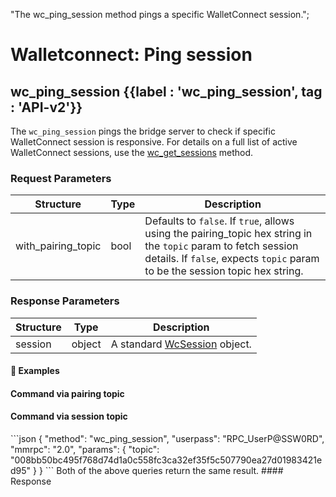   "The wc_ping_session method pings a specific WalletConnect session.";

# Walletconnect: Ping session

## wc\_ping\_session {{label : 'wc_ping_session', tag : 'API-v2'}}

The `wc_ping_session` pings the bridge server to check if specific WalletConnect session is responsive.
For details on a full list of active WalletConnect sessions, use the [wc\_get\_sessions](/komodo-defi-framework/api/v20-dev/wc_get_sessions/#wc-get-sessions) method.

### Request Parameters

| Structure            | Type | Description                                                                                                                                                                                     |
| -------------------- | ---- | ----------------------------------------------------------------------------------------------------------------------------------------------------------------------------------------------- |
| with\_pairing\_topic | bool | Defaults to `false`. If `true`, allows using the pairing\_topic hex string in the `topic` param to fetch session details. If `false`, expects `topic` param to be the session topic hex string. |

### Response Parameters

| Structure | Type   | Description                                                                              |
| --------- | ------ | ---------------------------------------------------------------------------------------- |
| session   | object | A standard [WcSession](/komodo-defi-framework/api/common_structures/#wc-session) object. |

#### 📌 Examples

#### Command via pairing topic

#### Command via session topic

<CodeGroup title="" tag="POST" label="wc_ping_session" mm2MethodDecorate="true">
  ```json
  {
    "method": "wc_ping_session",
    "userpass": "RPC_UserP@SSW0RD",
    "mmrpc": "2.0",
    "params": {
      "topic": "008bb50bc495f768d74d1a0c558fc3ca32ef35f5c507790ea27d01983421ed95"
    }
  }
  ```
</CodeGroup>

<Note>
  Both of the above queries return the same result.
</Note>

<CollapsibleSection expandedText="Hide Response" collapsedText="Show Response">
  #### Response

  ```json
  ```
</CollapsibleSection>
